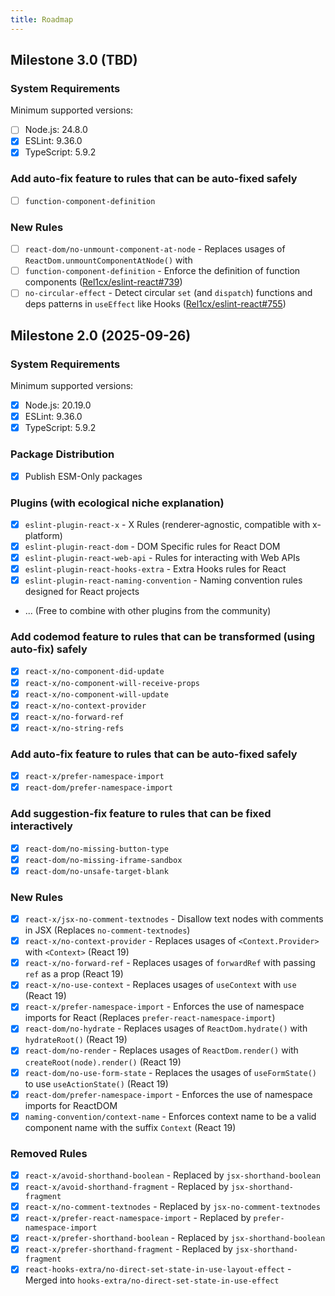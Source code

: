 ```yaml
---
title: Roadmap
---
```


## Milestone 3.0 (TBD)

### System Requirements

Minimum supported versions:

- [ ] Node.js: 24.8.0
- [x] ESLint: 9.36.0
- [x] TypeScript: 5.9.2

### Add auto-fix feature to rules that can be auto-fixed safely

- [ ] `function-component-definition`

### New Rules

- [ ] `react-dom/no-unmount-component-at-node` - Replaces usages of `ReactDom.unmountComponentAtNode()` with
- [ ] `function-component-definition` - Enforce the definition of function components ([Rel1cx/eslint-react#739](https://github.com/Rel1cx/eslint-react/issues/739))
- [ ] `no-circular-effect` - Detect circular `set` (and `dispatch`) functions and deps patterns in `useEffect` like Hooks ([Rel1cx/eslint-react#755](https://github.com/Rel1cx/eslint-react/issues/755))

## Milestone 2.0 (2025-09-26)

### System Requirements

Minimum supported versions:

- [x] Node.js: 20.19.0
- [x] ESLint: 9.36.0
- [x] TypeScript: 5.9.2

### Package Distribution

- [x] Publish ESM-Only packages

### Plugins (with ecological niche explanation)

- [x] `eslint-plugin-react-x` - X Rules (renderer-agnostic, compatible with x-platform)
- [x] `eslint-plugin-react-dom` - DOM Specific rules for React DOM
- [x] `eslint-plugin-react-web-api` - Rules for interacting with Web APIs
- [x] `eslint-plugin-react-hooks-extra` - Extra Hooks rules for React
- [x] `eslint-plugin-react-naming-convention` - Naming convention rules designed for React projects
- ... (Free to combine with other plugins from the community)

### Add codemod feature to rules that can be transformed (using auto-fix) safely

- [x] `react-x/no-component-did-update`
- [x] `react-x/no-component-will-receive-props`
- [x] `react-x/no-component-will-update`
- [x] `react-x/no-context-provider`
- [x] `react-x/no-forward-ref`
- [x] `react-x/no-string-refs`

### Add auto-fix feature to rules that can be auto-fixed safely

- [x] `react-x/prefer-namespace-import`
- [x] `react-dom/prefer-namespace-import`

### Add suggestion-fix feature to rules that can be fixed interactively

- [x] `react-dom/no-missing-button-type`
- [x] `react-dom/no-missing-iframe-sandbox`
- [x] `react-dom/no-unsafe-target-blank`

### New Rules

- [x] `react-x/jsx-no-comment-textnodes` - Disallow text nodes with comments in JSX (Replaces `no-comment-textnodes`)
- [x] `react-x/no-context-provider` - Replaces usages of `<Context.Provider>` with `<Context>` (React 19)
- [x] `react-x/no-forward-ref` - Replaces usages of `forwardRef` with passing `ref` as a prop (React 19)
- [x] `react-x/no-use-context` - Replaces usages of `useContext` with `use` (React 19)
- [x] `react-x/prefer-namespace-import` - Enforces the use of namespace imports for React (Replaces `prefer-react-namespace-import`)
- [x] `react-dom/no-hydrate` - Replaces usages of `ReactDom.hydrate()` with `hydrateRoot()` (React 19)
- [x] `react-dom/no-render` - Replaces usages of `ReactDom.render()` with `createRoot(node).render()` (React 19)
- [x] `react-dom/no-use-form-state` - Replaces the usages of `useFormState()` to use `useActionState()` (React 19)
- [x] `react-dom/prefer-namespace-import` - Enforces the use of namespace imports for ReactDOM
- [x] `naming-convention/context-name` - Enforces context name to be a valid component name with the suffix `Context` (React 19)

### Removed Rules

- [x] `react-x/avoid-shorthand-boolean` - Replaced by `jsx-shorthand-boolean`
- [x] `react-x/avoid-shorthand-fragment` - Replaced by `jsx-shorthand-fragment`
- [x] `react-x/no-comment-textnodes` - Replaced by `jsx-no-comment-textnodes`
- [x] `react-x/prefer-react-namespace-import` - Replaced by `prefer-namespace-import`
- [x] `react-x/prefer-shorthand-boolean` - Replaced by `jsx-shorthand-boolean`
- [x] `react-x/prefer-shorthand-fragment` - Replaced by `jsx-shorthand-fragment`
- [x] `react-hooks-extra/no-direct-set-state-in-use-layout-effect` - Merged into `hooks-extra/no-direct-set-state-in-use-effect`
